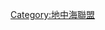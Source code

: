 {{Catnav|頁面分類|地理|大洲|欧洲|地中海聯盟}}
{{Catnav|頁面分類|地理|大洲|欧洲|歐洲國家}}
{{Catnav|頁面分類|地理|國家|歐洲國家}}
{{Catnav|頁面分類|人類社會|政治|國家|歐洲國家}}
[[Category:地中海聯盟|Category:地中海聯盟]]